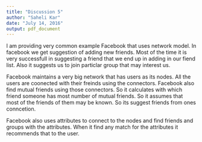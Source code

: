 ```yaml
---
title: "Discussion 5"
author: "Saheli Kar"
date: "July 14, 2016"
output: pdf_document
---
```


I am providing very common example Facebook that uses network model. In facebook we get suggestion of adding new friends. Most of the time it is very successfull in suggesting a friend that we end up in adding in our fiend list. Also it suggests us to join particlar group that may interest us.

Facebook maintains a very big network that has users as its nodes. All the users are coonected with their freinds using the connectors. Facebook also find mutual friends using those connectors. So it calculates with which friend someone has most number of mutual friends. So it assumes that most of the friends of them may be known. So its suggest friends from ones conncetion. 

Facebook also uses attributes to connect to the nodes and find friends and groups with the attributes. When it find any match for the attributes it recommends that to the user.